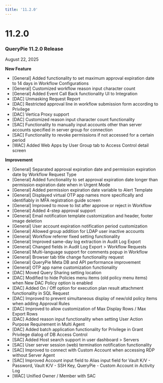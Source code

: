```yaml
---
title: '11.2.0'
---
```


# 11.2.0

### QueryPie 11.2.0 Release

August 22, 2025


**New Feature**

* [General] Added functionality to set maximum approval expiration date to 14 days in Workflow Configurations
* [General] Customized workflow reason input character count
* [General] Added Event Call Back functionality UI to Integration
* [DAC] Unmasking Request Report
* [DAC] Restricted approval line in workflow submission form according to Privilege
* [DAC] Vertica Proxy support
* [DAC] Customized reason input character count functionality
* [SAC] Functionality to manually input accounts other than server accounts specified in server group for connection
* [SAC] Functionality to revoke permissions if not accessed for a certain period
* [WAC] Added Web Apps by User Group tab to Access Control detail screen


**Improvement**

* [General] Separated approval expiration date and permission expiration date by Workflow Request Type
* [General] Added functionality to set approval expiration date longer than permission expiration date when in Urgent Mode
* [General] Added permission expiration date variable to Alert Template
* [General] Displayed virtual OTP app names more specifically and identifiably in MFA registration guide screen
* [General] Improved to move to list after approve or reject in Workflow
* [General] Added 4-step approval support
* [General] Email notification template customization and header, footer image deletion
* [General] User account expiration notification period customization
* [General] Allowed group addition for LDAP user inactive accounts
* [General] Workflow referrer fixed setting functionality
* [General] Improved same-day log extraction in Audit Log Export
* [General] Changed fields in Audit Log Export > Workflow Requests
* [General] Multi-language support for comments popup in Workflow
* [General] Browser tab title change functionality request
* [General] QueryPie Meta DB and API performance improvement
* [General] OTP app name customization functionality
* [DAC] Moved Query Sharing setting location
* [DAC] Modified to hide Policies menu items (old policy menu items) when New DAC Policy option is enabled
* [DAC] Added On / Off option for execution plan result attachment functionality in SQL Request
* [DAC] Improved to prevent simultaneous display of new/old policy items when adding Approval Rules
* [DAC] Improved to allow customization of Max Display Rows / Max Export Rows
* [DAC] Added reason input functionality when setting User Action Purpose Requirement in Multi Agent
* [DAC] Added batch application functionality for Privilege in Grant Privilege dialog of DB Access Control
* [SAC] Added Host search support in user dashboard > Servers
* [SAC] User server session (web) termination notification functionality
* [SAC] Improved to connect with Custom Account when accessing RDP without Server Agent
* [SAC] Improved Account input field to Alias input field for Vault K/V - Password, Vault K/V - SSH Key, QueryPie - Custom Account in Activity Log
* [WAC] Unified Owner / Member with SAC
